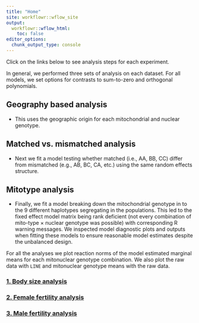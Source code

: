 ```yaml
---
title: "Home"
site: workflowr::wflow_site
output:
  workflowr::wflow_html:
    toc: false
editor_options:
  chunk_output_type: console
---
```


Click on the links below to see analysis steps for each experiment.

In general, we performed three sets of analysis on each dataset. For all models, we set options for contrasts to sum-to-zero and orthogonal polynomials.

## Geography based analysis
* This uses the geographic origin for each mitochondrial and nuclear genotype. 

## Matched vs. mismatched analysis 
* Next we fit a model testing whether matched (i.e., AA, BB, CC) differ from mismatched (e.g., AB, BC, CA, etc.) using the same random effects structure.

## Mitotype analysis
* Finally, we fit a model breaking down the mitochondrial genotype in to the 9 different haplotypes segregating in the populations. This led to the fixed effect model matrix being rank deficient (not every combination of mito-type × nuclear genotype was possible) with corresponding R warning messages. We inspected model diagnostic plots and outputs when fitting these models to ensure reasonable model estimates despite the unbalanced design.

For all the analyses we plot reaction norms of the model estimated marginal means for each mitonuclear genotype combination. We also plot the raw data with `LINE` and mitonuclear genotype means with the raw data. 

### [1. Body size analysis](body_size.html)

### [2. Female fertility analysis](female_fertility.html)

### [3. Male fertility analysis](male_fertility.html)
